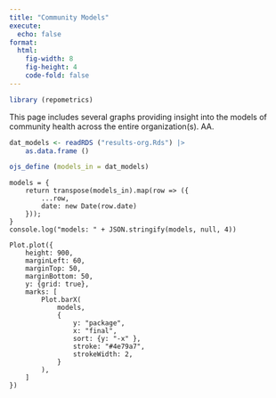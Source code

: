 ```yaml
---
title: "Community Models"
execute:
  echo: false
format: 
  html:
    fig-width: 8
    fig-height: 4
    code-fold: false
---
```


```r
library (repometrics)
```
This page includes several graphs providing insight into the models of
community health across the entire organization(s). AA.

```r
dat_models <- readRDS ("results-org.Rds") |>
    as.data.frame ()
```
```r
ojs_define (models_in = dat_models)
```
```ojs
models = {
    return transpose(models_in).map(row => ({
        ...row,
        date: new Date(row.date)
    }));
}
console.log("models: " + JSON.stringify(models, null, 4))
```


```ojs
Plot.plot({
    height: 900,
    marginLeft: 60,
    marginTop: 50,
    marginBottom: 50,
    y: {grid: true},
    marks: [
        Plot.barX(
            models,
            {
                y: "package",
                x: "final",
                sort: {y: "-x" },
                stroke: "#4e79a7",
                strokeWidth: 2,
            }
        ),
    ]
})
```
